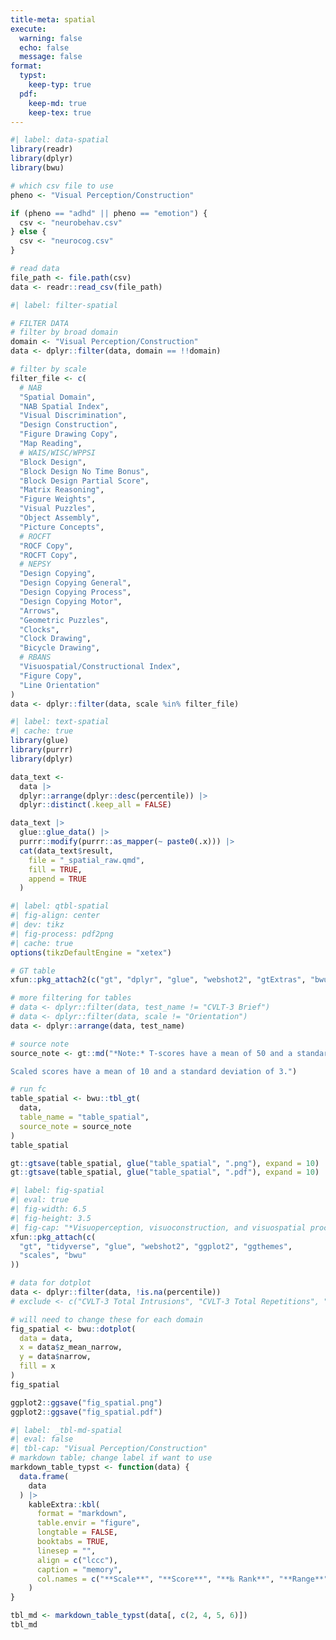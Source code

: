 ```yaml
---
title-meta: spatial
execute:
  warning: false
  echo: false
  message: false
format:
  typst:
    keep-typ: true
  pdf:
    keep-md: true
    keep-tex: true
---
```


<!-- ### Visual Perception/Construction -->

```r
#| label: data-spatial
library(readr)
library(dplyr)
library(bwu)

# which csv file to use
pheno <- "Visual Perception/Construction"

if (pheno == "adhd" || pheno == "emotion") {
  csv <- "neurobehav.csv"
} else {
  csv <- "neurocog.csv"
}

# read data
file_path <- file.path(csv)
data <- readr::read_csv(file_path)
```

```r
#| label: filter-spatial

# FILTER DATA
# filter by broad domain
domain <- "Visual Perception/Construction"
data <- dplyr::filter(data, domain == !!domain)

# filter by scale
filter_file <- c(
  # NAB
  "Spatial Domain",
  "NAB Spatial Index",
  "Visual Discrimination",
  "Design Construction",
  "Figure Drawing Copy",
  "Map Reading",
  # WAIS/WISC/WPPSI
  "Block Design",
  "Block Design No Time Bonus",
  "Block Design Partial Score",
  "Matrix Reasoning",
  "Figure Weights",
  "Visual Puzzles",
  "Object Assembly",
  "Picture Concepts",
  # ROCFT
  "ROCF Copy",
  "ROCFT Copy",
  # NEPSY
  "Design Copying",
  "Design Copying General",
  "Design Copying Process",
  "Design Copying Motor",
  "Arrows",
  "Geometric Puzzles",
  "Clocks",
  "Clock Drawing",
  "Bicycle Drawing",
  # RBANS
  "Visuospatial/Constructional Index",
  "Figure Copy",
  "Line Orientation"
)
data <- dplyr::filter(data, scale %in% filter_file)
```

```r
#| label: text-spatial
#| cache: true
library(glue)
library(purrr)
library(dplyr)

data_text <-
  data |>
  dplyr::arrange(dplyr::desc(percentile)) |>
  dplyr::distinct(.keep_all = FALSE)

data_text |>
  glue::glue_data() |>
  purrr::modify(purrr::as_mapper(~ paste0(.x))) |>
  cat(data_text$result,
    file = "_spatial_raw.qmd",
    fill = TRUE,
    append = TRUE
  )
```

```r
#| label: qtbl-spatial
#| fig-align: center
#| dev: tikz
#| fig-process: pdf2png
#| cache: true
options(tikzDefaultEngine = "xetex")

# GT table
xfun::pkg_attach2(c("gt", "dplyr", "glue", "webshot2", "gtExtras", "bwu"))

# more filtering for tables
# data <- dplyr::filter(data, test_name != "CVLT-3 Brief")
# data <- dplyr::filter(data, scale != "Orientation")
data <- dplyr::arrange(data, test_name)

# source note
source_note <- gt::md("*Note:* T-scores have a mean of 50 and a standard deviation of 10.

Scaled scores have a mean of 10 and a standard deviation of 3.")

# run fc
table_spatial <- bwu::tbl_gt(
  data,
  table_name = "table_spatial",
  source_note = source_note
)
table_spatial

gt::gtsave(table_spatial, glue("table_spatial", ".png"), expand = 10)
gt::gtsave(table_spatial, glue("table_spatial", ".pdf"), expand = 10)

```

```{=typst}
<qtbl-spatial>
#figure([#image("table_spatial.png", width: 70%)],
  caption: [
    Visuospatial processing test scores
  ],
  kind: "qtbl",
  supplement: [Table],
)
```
```r
#| label: fig-spatial
#| eval: true
#| fig-width: 6.5
#| fig-height: 3.5
#| fig-cap: "*Visuoperception, visuoconstruction, and visuospatial processing* refer to abilities such as mentally visualizing how objects should look from different angles, visualizing how to put objects together so that they fit correctly, and being able to accurately and efficiently copy and/or reproduce visual-spatial information onto paper."
xfun::pkg_attach(c(
  "gt", "tidyverse", "glue", "webshot2", "ggplot2", "ggthemes",
  "scales", "bwu"
))

# data for dotplot
data <- dplyr::filter(data, !is.na(percentile))
# exclude <- c("CVLT-3 Total Intrusions", "CVLT-3 Total Repetitions", "CVLT-3 Forced-Choice Recognition Hits")

# will need to change these for each domain
fig_spatial <- bwu::dotplot(
  data = data,
  x = data$z_mean_narrow,
  y = data$narrow,
  fill = x
)
fig_spatial

ggplot2::ggsave("fig_spatial.png")
ggplot2::ggsave("fig_spatial.pdf")

```

```r
#| label: _tbl-md-spatial
#| eval: false
#| tbl-cap: "Visual Perception/Construction"
# markdown table; change label if want to use
markdown_table_typst <- function(data) {
  data.frame(
    data
  ) |>
    kableExtra::kbl(
      format = "markdown",
      table.envir = "figure",
      longtable = FALSE,
      booktabs = TRUE,
      linesep = "",
      align = c("lccc"),
      caption = "memory",
      col.names = c("**Scale**", "**Score**", "**‰ Rank**", "**Range**")
    )
}

tbl_md <- markdown_table_typst(data[, c(2, 4, 5, 6)])
tbl_md
```
